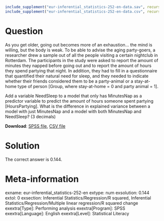 ```r
include_supplement("eur-inferential_statistics-252-en-data.sav", recursive = TRUE)
include_supplement("eur-inferential_statistics-252-en-data.csv", recursive = TRUE)
```
Question
========
As you get older, going out becomes more of an exhaustion… the mind is willing, but the body is weak. To be able to advise the aging party-goers, a researcher drew a sample out of all the people visiting a certain nightclub in Rotterdam. The participants in the study were asked to report the amount of minutes they napped before going out and to report the amount of hours they spend partying that night. In addition, they had to fill in a questionnaire that quantified their natural need for sleep, and they needed to indicate whether their friends considered them to be a party-animal or a stay-at-home type of person [Group, where stay-at-home = 0 and party animal = 1]. 

Add a variable NeedSleep to a model that only has MinutesNap as a predictor variable to predict the amount of hours someone spent partying [HoursPartying]. What is the difference in explained variance between a model with just MinutesNap and a model with both MinutesNap and NeedSleep? (3 decimals)

**Download**: [SPSS file](eur-inferential_statistics-252-en-data.sav), [CSV file](eur-inferential_statistics-252-en-data.csv)


Solution
========
The correct answer is 0.144.


Meta-information
================
exname: eur-inferential_statistics-252-en
extype: num
exsolution: 0.144
extol: 0
exsection: Inferential Statistics/Regression/R squared, Inferential Statistics/Regression/Multiple linear regression/R squared change
exextra[Type]: Performing analysis
exextra[Program]: SPSS
exextra[Language]: English
exextra[Level]: Statistical Literacy
